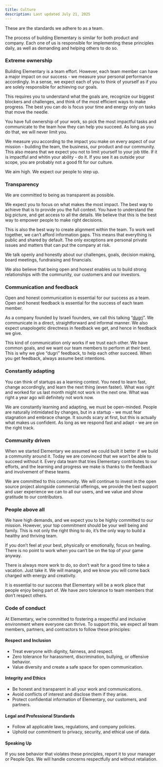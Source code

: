 ```yaml
---
title: Culture
description: Last updated July 21, 2025
---
```

These are the standards we adhere to as a team.

The process of building Elementary is similar for both product and company. Each one of us is responsible for implementing these principles daily, as well as demanding and helping others to do so.


### Extreme ownership

Building Elementary is a team effort. However, each team member can have a major impact on our success -  we measure your personal performance accordingly. In a sense, we expect each of you to think of yourself as if you are solely responsible for achieving our goals.

This requires you to understand what the goals are, recognize our biggest blockers and challenges, and think of the most efficient ways to make progress. The best you can do is focus your time and energy only on tasks that move the needle.

You have full ownership of your work, so pick the most impactful tasks and communicate to the team how they can help you succeed. As long as you do that, we will never limit you.

We measure you according to the impact you make on every aspect of our mission - building the team, the business, our product and our community.  This also means that we expect you not to limit yourself to your job title. If it is impactful and whitin your ability - do it. If you see it as outside your scope, you are probably not a good fit for our culture.

We aim high. We expect our people to step up.

### Transparency

We are committed to being as transparent as possible.

We expect you to focus on what makes the most impact. The best way to achieve that is to provide you the full context. You have to understand the big picture, and get access to all the details. We believe that this is the best way to empower people to make right decisions.

This is also the best way to create alignment within the team. To work well together, we can’t afford information gaps. This means that everything is public and shared by default. The only exceptions are personal private issues and matters that can put the company at risk.

We talk openly and honestly about our challenges, goals, decision making, board meetings, fundraising and financials.

We also believe that being open and honest enables us to build strong relationships with the community, our customers and our investors.

### Communication and feedback

Open and honest communication is essential for our success as a team. Open and honest feedback is essential for the success of each team member.

As a company founded by Israeli founders, we call this talking “[dugri](https://www.thejc.com/judaism/jewish-words/dugri-1.13684)”. We communicate in a direct, straightforward and informal manner. We also expect unapologetic directness in feedback we get, and hence in feedback we give.

This kind of communication only works if we trust each other. We have common goals, and we want our team members to perform at their best. This is why we give “dugri” feedback, to help each other succeed. When you get feedback, always assume best intentions.

### Constantly adapting

You can think of startups as a learning contest. You need to learn fast, change accordingly, and learn the next thing (even faster). What was right and worked for us last month might not work in the next one. What was right a year ago will definitely not work now.

We are constantly learning and adapting, we must be open-minded. People are naturally intimidated by changes, but in a startup - we must fear stagnation and embrace change. It sounds scary at first, but this is actually what makes us confident. As long as we respond fast and adapt - we are on the right track.

### Community driven

When we started Elementary we assumed we could built it better if we build a community around it. Today we are convinced that we won’t be able to succeed without it. Every data team that tries Elementary contributes to our efforts, and the learning and progress we make is thanks to the feedback and involvement of these teams.

We are committed to this community. We will continue to invest in the open source project alongside commercial offerings, we provide the best support and user experience we can to all our users, and we value and show gratitude to our contributors.

### People above all

We have high demands, and we expect you to be highly committed to our mission. However, your top commitment should be your well being and family. This is not only the right thing to do, it’s the only way to build a healthy and thriving team.

If you don’t feel at your best, physically or emotionally, focus on healing. There is no point to work when you can’t be on the top of your game anyway.

There is always more work to do, so don’t wait for a good time to take a vacation. Just take it. We will manage, and we know you will come back charged with energy and creativity.

It is essential to our success that Elementary will be a work place that people enjoy being part of. We have zero tolerance to team members that don’t respect others.

### Code of conduct

At Elementary, we’re committed to fostering a respectful and inclusive environment where everyone can thrive. To support this, we expect all team members, partners, and contractors to follow these principles:
#### Respect and Inclusion
- Treat everyone with dignity, fairness, and respect.
- Zero tolerance for harassment, discrimination, bullying, or offensive behavior.
- Value diversity and create a safe space for open communication.
#### Integrity and Ethics
- Be honest and transparent in all your work and communications.
- Avoid conflicts of interest and disclose them if they arise.
- Protect confidential information of Elementary, our customers, and partners.
#### Legal and Professional Standards
- Follow all applicable laws, regulations, and company policies.
- Uphold our commitment to privacy, security, and ethical use of data.
#### Speaking Up
If you see behavior that violates these principles, report it to your manager or People Ops. We will handle concerns respectfully and without retaliation.